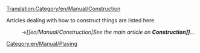 [[Translation:Category/en/Manual/Construction]]
[[Category:en/Manual/Playing]]

Articles dealing with how to construct things are listed here.

:→''[[en/Manual/Construction|See the main article on '''Construction]]'''...''